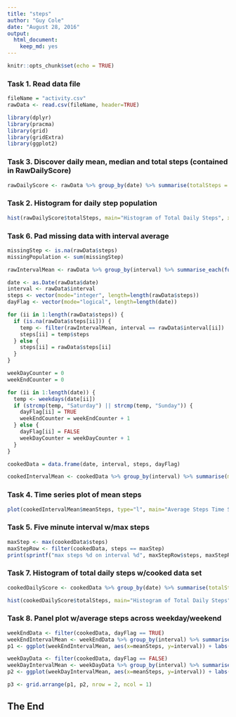 ```yaml
---
title: "steps"
author: "Guy Cole"
date: "August 28, 2016"
output: 
  html_document: 
    keep_md: yes
---
```


```r
knitr::opts_chunk$set(echo = TRUE)
```

### Task 1. Read data file
```r
fileName = "activity.csv"
rawData <- read.csv(fileName, header=TRUE)
```
```r
library(dplyr)
library(pracma)
library(grid)
library(gridExtra)
library(ggplot2)
```

### Task 3.  Discover daily mean, median and total steps (contained in RawDailyScore)
```r
rawDailyScore <- rawData %>% group_by(date) %>% summarise(totalSteps = sum(steps), meanSteps = mean(steps), medianSteps = median(steps))
```

### Task 2. Histogram for daily step population
```r
hist(rawDailyScore$totalSteps, main="Histogram of Total Daily Steps", xlab="Total Daily Steps")
```

### Task 6. Pad missing data with interval average
```r
missingStep <- is.na(rawData$steps)
missingPopulation <- sum(missingStep)

rawIntervalMean <- rawData %>% group_by(interval) %>% summarise_each(funs(mean(., na.rm=TRUE)))

date <- as.Date(rawData$date)
interval <- rawData$interval
steps <- vector(mode="integer", length=length(rawData$steps))
dayFlag <- vector(mode="logical", length=length(date))

for (ii in 1:length(rawData$steps)) {
  if (is.na(rawData$steps[ii])) {
    temp <- filter(rawIntervalMean, interval == rawData$interval[ii])
    steps[ii] = temp$steps
  } else {
    steps[ii] = rawData$steps[ii]
  }
}

weekDayCounter = 0
weekEndCounter = 0

for (ii in 1:length(date)) {
  temp <- weekdays(date[ii])
  if (strcmp(temp, "Saturday") || strcmp(temp, "Sunday")) {
    dayFlag[ii] = TRUE
    weekEndCounter = weekEndCounter + 1
  } else {
    dayFlag[ii] = FALSE
    weekDayCounter = weekDayCounter + 1
  }
}

cookedData = data.frame(date, interval, steps, dayFlag)

cookedIntervalMean <- cookedData %>% group_by(interval) %>% summarise(meanSteps = mean(steps))
```

### Task 4. Time series plot of mean steps
```r
plot(cookedIntervalMean$meanSteps, type="l", main="Average Steps Time Series", xlab="Time", ylab="Steps")
```

### Task 5. Five minute interval w/max steps
```r
maxStep <- max(cookedData$steps)
maxStepRow <- filter(cookedData, steps == maxStep)
print(sprintf("max steps %d on interval %d", maxStepRow$steps, maxStepRow$interval))
```

### Task 7. Histogram of total daily steps w/cooked data set
```r
cookedDailyScore <- cookedData %>% group_by(date) %>% summarise(totalSteps = sum(steps), meanSteps = mean(steps), medianSteps = median(steps))

hist(cookedDailyScore$totalSteps, main="Histogram of Total Daily Steps", xlab="Total Daily Steps")
```

### Task 8. Panel plot w/average steps across weekday/weekend 
```r

weekEndData <- filter(cookedData, dayFlag == TRUE)
weekEndIntervalMean <- weekEndData %>% group_by(interval) %>% summarise(meanSteps = mean(steps))
p1 <- ggplot(weekEndIntervalMean, aes(x=meanSteps, y=interval)) + labs(title="weekend", x="interval", y="average steps") + geom_line()

weekDayData <- filter(cookedData, dayFlag == FALSE)
weekDayIntervalMean <- weekDayData %>% group_by(interval) %>% summarise(meanSteps = mean(steps))
p2 <- ggplot(weekDayIntervalMean, aes(x=meanSteps, y=interval)) + labs(title="weekday", x="interval", y="average steps") + geom_line()

p3 <- grid.arrange(p1, p2, nrow = 2, ncol = 1)
```

## The End
